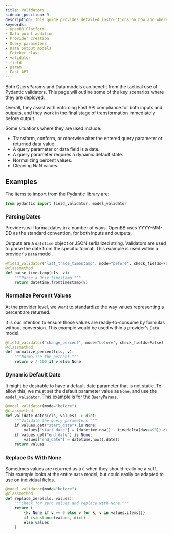 ```yaml
---
title: Validators
sidebar_position: 9
description: This guide provides detailed instructions on how and where validators should be used.
keywords:
- OpenBB Platform
- Data point addition
- Provider creation
- Query parameters
- Data output models
- Fetcher class
- validator
- field
- param
- Fast API
---
```



<HeadTitle title="Validators - Developer Guidelines - Development | OpenBB Platform Docs" />

Both QueryParams and Data models can benefit from the tactical use of Pydantic validators.
This page will outline some of the key scenarios where they are deployed.

Overall, they assist with enforcing Fast API compliance for both inputs and outputs,
and they work in the final stage of transformation immediately before output.

Some situations where they are used include:

- Transform, conform, or otherwise alter the entered query parameter or returned data value.
- A query parameter or data field is a date.
- A query parameter requires a dynamic default state.
- Normalizing percent values.
- Cleaning NaN values.

## Examples

The items to import from the Pydantic library are:

```python
from pydantic import field_validator, model_validator
```

### Parsing Dates

Providers will format dates in a number of ways. OpenBB uses YYYY-MM-DD as the standard convention, for both inputs and outputs.

Outputs are a `datetime` object or JSON serlialized string. Validators are used to parse the date from the specific format.
This example is used within a provider's `Data` model.

```python
@field_validator("last_trade_timestamp", mode="before", check_fields=False)
@classmethod
def parse_timestamp(cls, v):
    """Parse a Unix timestamp."""
    return datetime.fromtimestamp(v)
```

### Normalize Percent Values

At the provider level, we want to standardize the way values representing a percent are returned.

It is our intention to ensure those values are ready-to-consume by formulas without conversion.
This example would be used within a provider's `Data` model.

```python
@field_validator("change_percent", mode="before", check_fields=False)
@classmethod
def normalize_percent(cls, v):
    """Normalize the percent."""
    return v / 100 if v else None
```

### Dynamic Default Date

It might be desirable to have a default date parameter that is not static. To allow this, we must set the default parameter value as `None`, and use the `model_validator`. This example is for the `QueryParams`.

```python
@model_validator(mode="before")
@classmethod
def validate_dates(cls, values) -> dict:
    """Validate the query parameters."""
    if values.get("start_date") is None:
        values["start_date"] = (datetime.now() - timedelta(days=90)).date()
    if values.get("end_date") is None:
        values["end_date"] = datetime.now().date()
    return values
```

### Replace 0s With None

Sometimes values are returned as a `0` when they should really be a `null`.
This example looks at the entire `Data` model, but could easily be adapted to use on individual fields.

```python
@model_validator(mode="before")
@classmethod
def replace_zero(cls, values):
    """Check for zero values and replace with None."""
    return (
        {k: None if v == 0 else v for k, v in values.items()}
        if isinstance(values, dict)
        else values
    )
```
